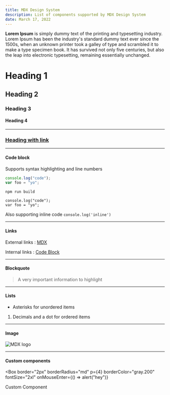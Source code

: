 ```yaml
---
title: MDX Design System
description: List of components supported by MDX Design System
date: March 17, 2022
---
```


**Lorem Ipsum** is simply dummy text of the printing and typesetting industry. Lorem Ipsum has been the industry's standard dummy text ever since the 1500s, when an unknown printer took a galley of type and scrambled it to make a type specimen book. It has survived not only five centuries, but also the leap into electronic typesetting, remaining essentially unchanged.

# Heading 1

## Heading 2

### Heading 3

#### Heading 4

---

### [Heading with link](#heading-with-link)

---

#### Code block

Supports syntax highlighting and line numbers

```javascript
console.log("code");
var foo = "yo";
```

```shell
npm run build
```

```text
console.log("code");
var foo = "yo";
```

Also supporting inline code `console.log('inline')`

---

#### Links

External links : [MDX](https://mdxjs.com "title")

Internal links : [Code Block](#code-block)

---

#### Blockquote

> A very important information to highlight

---

#### Lists

- Asterisks for unordered items

1. Decimals and a dot for ordered items

---

#### Image

<img src="https://picsum.photos/200/300" alt="MDX logo" />

---

#### Custom components

<Box
  border="2px"
  borderRadius="md"
  p={4}
  borderColor="gray.200"
  fontSize="2xl"
  onMouseEnter={() => alert("hey")}
>
  Custom Component
</Box>
